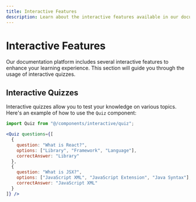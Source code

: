 ```yaml
---
title: Interactive Features
description: Learn about the interactive features available in our documentation platform.
---
```


# Interactive Features

Our documentation platform includes several interactive features to enhance your learning experience. This section will guide you through the usage of interactive quizzes.

## Interactive Quizzes

Interactive quizzes allow you to test your knowledge on various topics. Here's an example of how to use the `Quiz` component:

```jsx
import Quiz from "@/components/interactive/quiz";

<Quiz questions={[
  {
    question: "What is React?",
    options: ["Library", "Framework", "Language"],
    correctAnswer: "Library"
  },
  {
    question: "What is JSX?",
    options: ["JavaScript XML", "JavaScript Extension", "Java Syntax"],
    correctAnswer: "JavaScript XML"
  }
]} />
```
